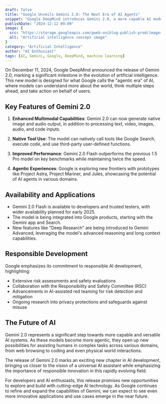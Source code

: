 ```yaml
---
draft: false
title: "Google Unveils Gemini 2.0: The Next Era of AI Agents"
snippet: "Google DeepMind introduces Gemini 2.0, a more capable AI model designed for the 'agentic era' with native multimodal capabilities and tool use."
publishDate: "2024-12-12 09:00"
image: {
  src: "https://storage.googleapis.com/gweb-uniblog-publish-prod/images/Gemini_Blog_Header_3.width-1200.format-webp.webp",
  alt: "Artificial intelligence concept image"
}
category: "Artificial Intelligence"
author: "AI Enthusiast"
tags: [AI, Gemini, Google, DeepMind, machine learning]
---
```


On December 11, 2024, Google DeepMind announced the release of Gemini 2.0, marking a significant milestone in the evolution of artificial intelligence. This new model is designed for what Google calls the "agentic era" of AI, where models can understand more about the world, think multiple steps ahead, and take action on behalf of users.

## Key Features of Gemini 2.0

1. **Enhanced Multimodal Capabilities**: Gemini 2.0 can now generate native image and audio output, in addition to processing text, video, images, audio, and code inputs.

2. **Native Tool Use**: The model can natively call tools like Google Search, execute code, and use third-party user-defined functions.

3. **Improved Performance**: Gemini 2.0 Flash outperforms the previous 1.5 Pro model on key benchmarks while maintaining twice the speed.

4. **Agentic Experiences**: Google is exploring new frontiers with prototypes like Project Astra, Project Mariner, and Jules, showcasing the potential of AI agents in various domains.

## Availability and Applications

- Gemini 2.0 Flash is available to developers and trusted testers, with wider availability planned for early 2025.
- The model is being integrated into Google products, starting with the Gemini app and Search.
- New features like "Deep Research" are being introduced to Gemini Advanced, leveraging the model's advanced reasoning and long context capabilities.

## Responsible Development

Google emphasizes its commitment to responsible AI development, highlighting:

- Extensive risk assessments and safety evaluations
- Collaboration with the Responsibility and Safety Committee (RSC)
- Advancements in AI-assisted red teaming for risk detection and mitigation
- Ongoing research into privacy protections and safeguards against misuse

## The Future of AI

Gemini 2.0 represents a significant step towards more capable and versatile AI systems. As these models become more agentic, they open up new possibilities for assisting humans in complex tasks across various domains, from web browsing to coding and even physical world interactions.

The release of Gemini 2.0 marks an exciting new chapter in AI development, bringing us closer to the vision of a universal AI assistant while emphasizing the importance of responsible innovation in this rapidly evolving field.

For developers and AI enthusiasts, this release promises new opportunities to explore and build with cutting-edge AI technology. As Google continues to refine and expand the capabilities of Gemini, we can expect to see even more innovative applications and use cases emerge in the near future.




